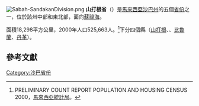 [[File:Sabah-SandakanDivision.png|thumb]]
'''山打根省'''（{{lang-ms|Bahagian Sandakan}}）是[[馬來西亞|馬來西亞]][[沙巴州|沙巴州]]的五個[[省份|省份]]之一，位於該州中部和東北部，面向[[蘇祿海|蘇祿海]]。

面積18,298平方公里，2000年人口525,663人。<ref>PRELIMINARY COUNT REPORT POPULATION AND HOUSING CENSUS 2000，[[馬來西亞統計局|馬來西亞統計局]]。</ref>下分四個縣（[[山打根|山打根]]、{{link-ms|京那峇當岸|Kinabatangan|}}、[[比魯蘭|比魯蘭]]、[[丹革|丹革]]）。

==參考文獻==
<div class="references-small">
<references></references>
</div>
[[Category:沙巴省份|Category:沙巴省份]]